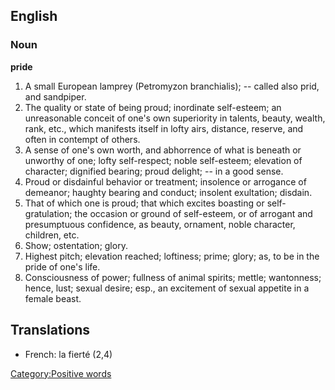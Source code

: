 ==English==

===Noun===

'''pride'''

#A small European lamprey (Petromyzon branchialis); -- called also prid, and sandpiper.
#The quality or state of being proud; inordinate self-esteem; an unreasonable conceit of one's own superiority in talents, beauty, wealth, rank, etc., which manifests itself in lofty airs, distance, reserve, and often in contempt of others.
#A sense of one's own worth, and abhorrence of what is beneath or unworthy of one; lofty self-respect; noble self-esteem; elevation of character; dignified bearing; proud delight; -- in a good sense.
#Proud or disdainful behavior or treatment; insolence or arrogance of demeanor; haughty bearing and conduct; insolent exultation; disdain.
#That of which one is proud; that which excites boasting or self-gratulation; the occasion or ground of self-esteem, or of arrogant and presumptuous confidence, as beauty, ornament, noble character, children, etc.
#Show; ostentation; glory.
#Highest pitch; elevation reached; loftiness; prime; glory; as, to be in the pride of one's life.
#Consciousness of power; fullness of animal spirits; mettle; wantonness; hence, lust; sexual desire; esp., an excitement of sexual appetite in a female beast.

==Translations==

*French: la fierté (2,4)

{{webster}}
[[Category:Positive words]]